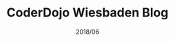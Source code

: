 ---
title: "CoderDojo Wiesbaden Blog"
slug: "cdwi-blog"
description: "Beatiful blog for Wiesbaden's CoderDojo."
image: ""
link: "https://archive.koeni.dev/cdwi.blog/"
tags: ["Web", "Jekyll"]
date: "2018/06"
---